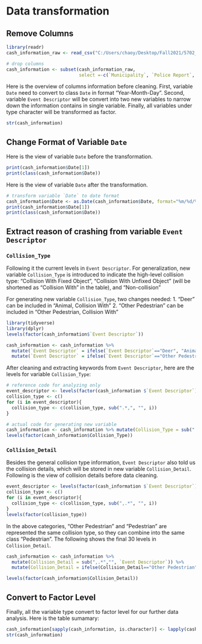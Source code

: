 # Data transformation

## Remove Columns

```r

library(readr)
cash_information_raw <- read_csv("C:/Users/chaoy/Desktop/Fall2021/5702_EDAV/finalproject_data/cash_information.csv")

# drop columns
cash_information <- subset(cash_information_raw, 
                           select =-c(`Municipality`, `Police Report`, `DOT Reference Marker Location`, `Pedestrian Bicyclist Action`))
```


Here is the overview of columns information before cleaning. First, variable `Date` need to convert to class `Date` in format "Year-Month-Day". Second, variable `Event Descriptor` will be convert into two new variables to narrow down the information contains in single variable. Finally, all variables under type character will be transformed as factor. 

```r
str(cash_information)
```

## Change Format of Variable `Date` 

Here is the view of variable `Date` before the transformation. 
```r
print(cash_information$Date[1])
print(class(cash_information$Date))
```
Here is the view of variable `Date` after the transformation. 
```r
# transform variable `Date` to date format
cash_information$Date <- as.Date(cash_information$Date, format="%m/%d/%Y")
print(cash_information$Date[1])
print(class(cash_information$Date))
```

## Extract reason of crashing from variable `Event Descriptor`

### `Collision_Type`
Following it the current levels in `Event Descriptor`. For generalization, new variable `Collision_Type` is introduced to indicate the high-level collision type: "Collision With Fixed Object", "Collision With Unfixed Object" (will be shortened as "Collision With" in the table), and "Non-collision"

For generating new variable `Collision_Type`, two changes needed:
1. "Deer" can be included in "Animal, Collision With" 
2. "Other Pedestrian" can be included in "Other Pedestrian, Collision With"

```r
library(tidyverse)
library(dplyr)
levels(factor(cash_information$`Event Descriptor`))
```

```r
cash_information <- cash_information %>% 
  mutate(`Event Descriptor` = ifelse(`Event Descriptor`=="Deer", "Animal, Collision With",`Event Descriptor`)) %>% 
  mutate(`Event Descriptor` = ifelse(`Event Descriptor`=="Other Pedestrian", "Other Pedestrian, Collision With",`Event Descriptor`))
```

After cleaning and extracting keywords from `Event Descriptor`, here are the levels for variable `Collision_Type`:
```r

# reference code for analyzing only
event_descriptor <- levels(factor(cash_information $`Event Descriptor`))
collision_type <- c()
for (i in event_descriptor){
  collision_type <- c(collision_type, sub(".*,", "", i))
}

# actual code for generating new variable
cash_information <- cash_information %>% mutate(Collision_Type = sub(".*,","", `Event Descriptor`))
levels(factor(cash_information$Collision_Type))
```


### `Collision_Detail`
Besides the general collision type information, `Event Descriptor` also told us the collision details, which will be stored in new variable `Collision_Detail`. Following is the view of collision details before data cleaning. 
```r
event_descriptor <- levels(factor(cash_information $`Event Descriptor`))
collision_type <- c()
for (i in event_descriptor){
  collision_type <- c(collision_type, sub(",.*", "", i))
}
levels(factor(collision_type))
```
In the above categories, "Other Pedestrian" and "Pedestrian" are represented the same collision type, so they can combine into the same class "Pedestrian". The following shows the final 30 levels in `Collision_Detail`.
```r
cash_information <- cash_information %>% 
  mutate(Collision_Detail = sub(",.*","", `Event Descriptor`)) %>% 
  mutate(Collision_Detail = ifelse(Collision_Detail=="Other Pedestrian", "Pedestrian", Collision_Detail))

levels(factor(cash_information$Collision_Detail))
```


## Convert to Factor Level
Finally, all the variable type convert to factor level for our further data analysis. Here is the table sumamary:
```r

cash_information[sapply(cash_information, is.character)] <- lapply(cash_information[sapply(cash_information, is.character)], as.factor)
str(cash_information)
```
